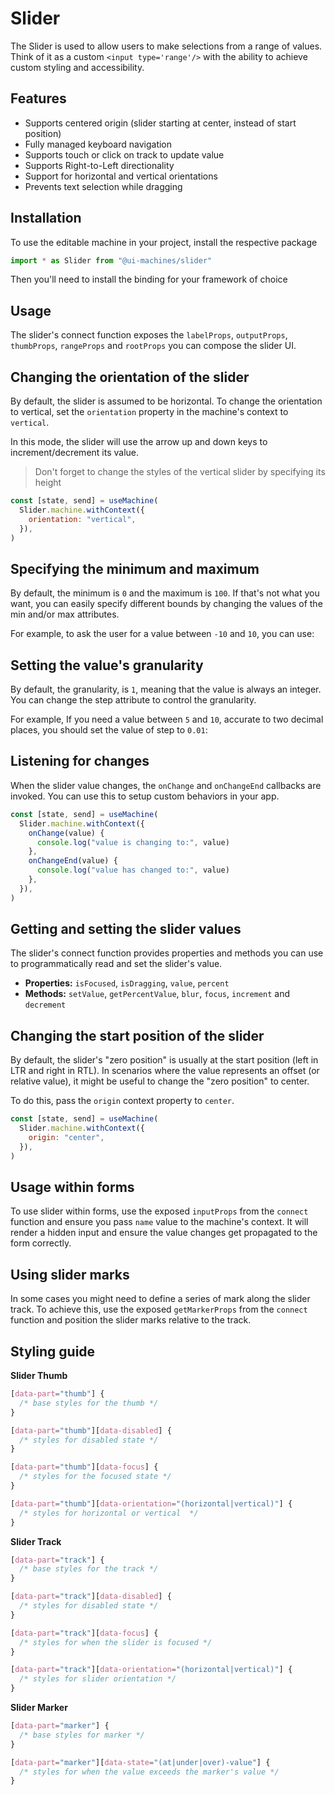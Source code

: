 # Slider

The Slider is used to allow users to make selections from a range of values. Think of it as a custom
`<input type='range'/>` with the ability to achieve custom styling and accessibility.

## Features

- Supports centered origin (slider starting at center, instead of start position)
- Fully managed keyboard navigation
- Supports touch or click on track to update value
- Supports Right-to-Left directionality
- Support for horizontal and vertical orientations
- Prevents text selection while dragging

## Installation

To use the editable machine in your project, install the respective package

<InstallSnippet package="@ui-machines/slider" />

```jsx
import * as Slider from "@ui-machines/slider"
```

Then you'll need to install the binding for your framework of choice

<CodeSnippet id="slider/installation.mdx" />

## Usage

The slider's connect function exposes the `labelProps`, `outputProps`, `thumbProps`, `rangeProps` and `rootProps` you
can compose the slider UI.

<CodeSnippet id="slider/basic-usage.mdx" />

## Changing the orientation of the slider

By default, the slider is assumed to be horizontal. To change the orientation to vertical, set the `orientation`
property in the machine's context to `vertical`.

In this mode, the slider will use the arrow up and down keys to increment/decrement its value.

> Don't forget to change the styles of the vertical slider by specifying its height

```jsx
const [state, send] = useMachine(
  Slider.machine.withContext({
    orientation: "vertical",
  }),
)
```

<CodeSnippet id="slider/vertical-slider.mdx" />

## Specifying the minimum and maximum

By default, the minimum is `0` and the maximum is `100`. If that's not what you want, you can easily specify different
bounds by changing the values of the min and/or max attributes.

For example, to ask the user for a value between `-10` and `10`, you can use:

<CodeSnippet id="slider/setting-min-max.mdx" />

## Setting the value's granularity

By default, the granularity, is `1`, meaning that the value is always an integer. You can change the step attribute to
control the granularity.

For example, If you need a value between `5` and `10`, accurate to two decimal places, you should set the value of step
to `0.01`:

<CodeSnippet id="slider/setting-step.mdx" />

## Listening for changes

When the slider value changes, the `onChange` and `onChangeEnd` callbacks are invoked. You can use this to setup custom
behaviors in your app.

```jsx
const [state, send] = useMachine(
  Slider.machine.withContext({
    onChange(value) {
      console.log("value is changing to:", value)
    },
    onChangeEnd(value) {
      console.log("value has changed to:", value)
    },
  }),
)
```

## Getting and setting the slider values

The slider's connect function provides properties and methods you can use to programmatically read and set the slider's
value.

- **Properties:** `isFocused`, `isDragging`, `value`, `percent`
- **Methods:** `setValue`, `getPercentValue`, `blur`, `focus`, `increment` and `decrement`

<CodeSnippet id="slider/programmatic-control.mdx" />

## Changing the start position of the slider

By default, the slider's "zero position" is usually at the start position (left in LTR and right in RTL). In scenarios
where the value represents an offset (or relative value), it might be useful to change the "zero position" to center.

To do this, pass the `origin` context property to `center`.

```jsx
const [state, send] = useMachine(
  Slider.machine.withContext({
    origin: "center",
  }),
)
```

<CodeSnippet id="slider/center-origin.mdx" />

## Usage within forms

To use slider within forms, use the exposed `inputProps` from the `connect` function and ensure you pass `name` value to
the machine's context. It will render a hidden input and ensure the value changes get propagated to the form correctly.

<CodeSnippet id="slider/form-usage.mdx" />

## Using slider marks

In some cases you might need to define a series of mark along the slider track. To achieve this, use the exposed
`getMarkerProps` from the `connect` function and position the slider marks relative to the track.

<CodeSnippet id="slider/using-marks.mdx" />

## Styling guide

**Slider Thumb**

```css
[data-part="thumb"] {
  /* base styles for the thumb */
}

[data-part="thumb"][data-disabled] {
  /* styles for disabled state */
}

[data-part="thumb"][data-focus] {
  /* styles for the focused state */
}

[data-part="thumb"][data-orientation="(horizontal|vertical)"] {
  /* styles for horizontal or vertical  */
}
```

**Slider Track**

```css
[data-part="track"] {
  /* base styles for the track */
}

[data-part="track"][data-disabled] {
  /* styles for disabled state */
}

[data-part="track"][data-focus] {
  /* styles for when the slider is focused */
}

[data-part="track"][data-orientation="(horizontal|vertical)"] {
  /* styles for slider orientation */
}
```

**Slider Marker**

```css
[data-part="marker"] {
  /* base styles for marker */
}

[data-part="marker"][data-state="(at|under|over)-value"] {
  /* styles for when the value exceeds the marker's value */
}
```

